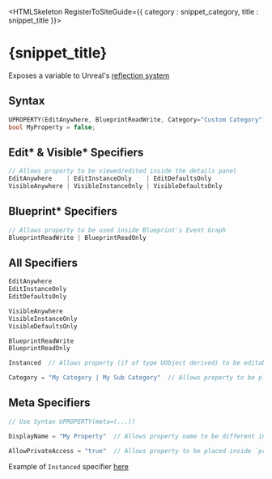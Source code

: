 

<HTMLSkeleton RegisterToSiteGuide={{ category : snippet_category, title : snippet_title }}>



<H1>{snippet_title}</H1>

Exposes a variable to Unreal's [reflection system][1]



<H2>Syntax</H2>

```cpp
UPROPERTY(EditAnywhere, BlueprintReadWrite, Category="Custom Category")
bool MyProperty = false;
```



<H2 TopBRCount={1}>Edit* & Visible* Specifiers</H2>

```cpp
// Allows property to be viewed/edited inside the details panel
EditAnywhere    | EditInstanceOnly    | EditDefaultsOnly
VisibleAnywhere | VisibleInstanceOnly | VisibleDefaultsOnly
```



<H2 TopBRCount={1}>Blueprint* Specifiers</H2>

```cpp
// Allows property to be used inside Blueprint's Event Graph
BlueprintReadWrite | BlueprintReadOnly  
```



<H2 TopBRCount={1}>All Specifiers</H2>

```cpp
EditAnywhere
EditInstanceOnly
EditDefaultsOnly

VisibleAnywhere
VisibleInstanceOnly
VisibleDefaultsOnly

BlueprintReadWrite
BlueprintReadOnly

Instanced  // Allows property (if of type UObject derived) to be editable in-editor, More info below

Category = "My Category | My Sub Category"  // Allows property to be placed in the given category
```



<H2 TopBRCount={1}>Meta Specifiers</H2>

```cpp
// Use Syntax UPROPERTY(meta=(...))

DisplayName = "My Property"  // Allows property name to be different inside editor

AllowPrivateAccess = "true"  // Allows property to be placed inside `private` Access Specifier of the class
```

Example of `Instanced` specifier <a href={UE_EDIT_OBJECT_IN_EDITOR_PATH_URL}>here</a>
    

[1]: https://www.unrealengine.com/en-US/blog/unreal-property-system-reflection
</HTMLSkeleton>